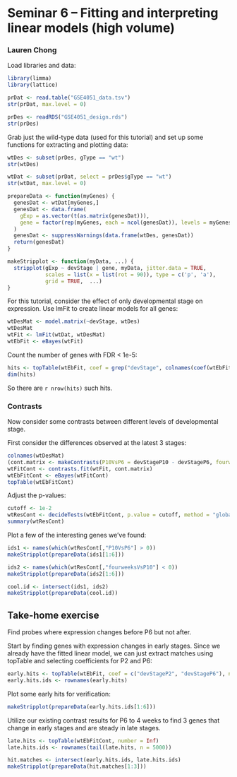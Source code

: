 Seminar 6 -- Fitting and interpreting linear models (high volume)
=================================================================
### Lauren Chong

Load libraries and data:
```r
library(limma)
library(lattice)

prDat <- read.table("GSE4051_data.tsv")
str(prDat, max.level = 0)

prDes <- readRDS("GSE4051_design.rds")
str(prDes)
```

Grab just the wild-type data (used for this tutorial) and set up some functions for extracting and plotting data:
```r
wtDes <- subset(prDes, gType == "wt")
str(wtDes)

wtDat <- subset(prDat, select = prDes$gType == "wt")
str(wtDat, max.level = 0)

prepareData <- function(myGenes) {
  genesDat <- wtDat[myGenes,]
  genesDat <- data.frame(
    gExp = as.vector(t(as.matrix(genesDat))),
    gene = factor(rep(myGenes, each = ncol(genesDat)), levels = myGenes)
  )
  genesDat <- suppressWarnings(data.frame(wtDes, genesDat))
  return(genesDat)
}

makeStripplot <- function(myData, ...) {
  stripplot(gExp ~ devStage | gene, myData, jitter.data = TRUE,
            scales = list(x = list(rot = 90)), type = c('p', 'a'),
            grid = TRUE,  ...)
}
```

For this tutorial, consider the effect of only developmental stage on expression. Use lmFit to create linear models for all genes:
```r
wtDesMat <- model.matrix(~devStage, wtDes)
wtDesMat
wtFit <- lmFit(wtDat, wtDesMat)
wtEbFit <- eBayes(wtFit)
```

Count the number of genes with FDR < 1e-5:
```r
hits <- topTable(wtEbFit, coef = grep("devStage", colnames(coef(wtEbFit))), number = Inf, p.value = 1e-5)
dim(hits)
```
So there are `r nrow(hits)` such hits.

### Contrasts
Now consider some contrasts between different levels of developmental stage.

First consider the differences observed at the latest 3 stages:
```r
colnames(wtDesMat)
(cont.matrix <- makeContrasts(P10VsP6 = devStageP10 - devStageP6, fourweeksVsP10 = devStage4_weeks - devStageP10, levels = wtDesMat))
wtFitCont <- contrasts.fit(wtFit, cont.matrix)
wtEbFitCont <- eBayes(wtFitCont)
topTable(wtEbFitCont)
```

Adjust the p-values:
```r
cutoff <- 1e-2
wtResCont <- decideTests(wtEbFitCont, p.value = cutoff, method = "global")
summary(wtResCont)
```

Plot a few of the interesting genes we've found:
```r
ids1 <- names(which(wtResCont[,"P10VsP6"] > 0))
makeStripplot(prepareData(ids1[1:6]))

ids2 <- names(which(wtResCont[,"fourweeksVsP10"] < 0))
makeStripplot(prepareData(ids2[1:6]))

cool.id <- intersect(ids1, ids2)
makeStripplot(prepareData(cool.id))
```

## Take-home exercise
Find probes where expression changes before P6 but not after.

Start by finding genes with expression changes in early stages. Since we already have the fitted linear model, we can just extract matches using topTable and selecting coefficients for P2 and P6:
```r
early.hits <- topTable(wtEbFit, coef = c("devStageP2", "devStageP6"), number = 5000, p.value = 1e-5)
early.hits.ids <- rownames(early.hits)
```

Plot some early hits for verification:
```r
makeStripplot(prepareData(early.hits.ids[1:6]))
```

Utilize our existing contrast results for P6 to 4 weeks to find 3 genes that change in early stages and are steady in late stages.
```r
late.hits <- topTable(wtEbFitCont, number = Inf)
late.hits.ids <- rownames(tail(late.hits, n = 5000))

hit.matches <- intersect(early.hits.ids, late.hits.ids)
makeStripplot(prepareData(hit.matches[1:3]))
```